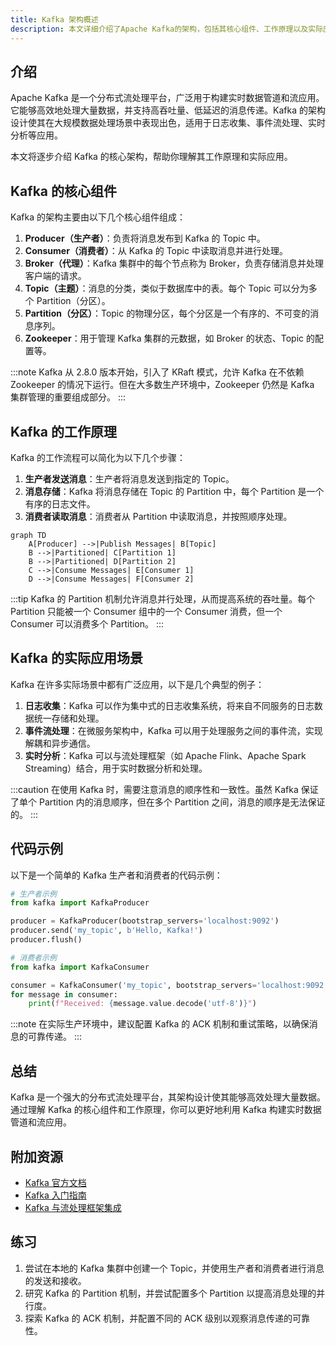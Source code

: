 ```yaml
---
title: Kafka 架构概述
description: 本文详细介绍了Apache Kafka的架构，包括其核心组件、工作原理以及实际应用场景，适合初学者快速理解Kafka的基本概念。
---
```


## 介绍

Apache Kafka 是一个分布式流处理平台，广泛用于构建实时数据管道和流应用。它能够高效地处理大量数据，并支持高吞吐量、低延迟的消息传递。Kafka 的架构设计使其在大规模数据处理场景中表现出色，适用于日志收集、事件流处理、实时分析等应用。

本文将逐步介绍 Kafka 的核心架构，帮助你理解其工作原理和实际应用。

## Kafka 的核心组件

Kafka 的架构主要由以下几个核心组件组成：

1. **Producer（生产者）**：负责将消息发布到 Kafka 的 Topic 中。
2. **Consumer（消费者）**：从 Kafka 的 Topic 中读取消息并进行处理。
3. **Broker（代理）**：Kafka 集群中的每个节点称为 Broker，负责存储消息并处理客户端的请求。
4. **Topic（主题）**：消息的分类，类似于数据库中的表。每个 Topic 可以分为多个 Partition（分区）。
5. **Partition（分区）**：Topic 的物理分区，每个分区是一个有序的、不可变的消息序列。
6. **Zookeeper**：用于管理 Kafka 集群的元数据，如 Broker 的状态、Topic 的配置等。

:::note
Kafka 从 2.8.0 版本开始，引入了 KRaft 模式，允许 Kafka 在不依赖 Zookeeper 的情况下运行。但在大多数生产环境中，Zookeeper 仍然是 Kafka 集群管理的重要组成部分。
:::

## Kafka 的工作原理

Kafka 的工作流程可以简化为以下几个步骤：

1. **生产者发送消息**：生产者将消息发送到指定的 Topic。
2. **消息存储**：Kafka 将消息存储在 Topic 的 Partition 中，每个 Partition 是一个有序的日志文件。
3. **消费者读取消息**：消费者从 Partition 中读取消息，并按照顺序处理。

```mermaid
graph TD
    A[Producer] -->|Publish Messages| B[Topic]
    B -->|Partitioned| C[Partition 1]
    B -->|Partitioned| D[Partition 2]
    C -->|Consume Messages| E[Consumer 1]
    D -->|Consume Messages| F[Consumer 2]
```

:::tip
Kafka 的 Partition 机制允许消息并行处理，从而提高系统的吞吐量。每个 Partition 只能被一个 Consumer 组中的一个 Consumer 消费，但一个 Consumer 可以消费多个 Partition。
:::

## Kafka 的实际应用场景

Kafka 在许多实际场景中都有广泛应用，以下是几个典型的例子：

1. **日志收集**：Kafka 可以作为集中式的日志收集系统，将来自不同服务的日志数据统一存储和处理。
2. **事件流处理**：在微服务架构中，Kafka 可以用于处理服务之间的事件流，实现解耦和异步通信。
3. **实时分析**：Kafka 可以与流处理框架（如 Apache Flink、Apache Spark Streaming）结合，用于实时数据分析和处理。

:::caution
在使用 Kafka 时，需要注意消息的顺序性和一致性。虽然 Kafka 保证了单个 Partition 内的消息顺序，但在多个 Partition 之间，消息的顺序是无法保证的。
:::

## 代码示例

以下是一个简单的 Kafka 生产者和消费者的代码示例：

```python
# 生产者示例
from kafka import KafkaProducer

producer = KafkaProducer(bootstrap_servers='localhost:9092')
producer.send('my_topic', b'Hello, Kafka!')
producer.flush()

# 消费者示例
from kafka import KafkaConsumer

consumer = KafkaConsumer('my_topic', bootstrap_servers='localhost:9092')
for message in consumer:
    print(f"Received: {message.value.decode('utf-8')}")
```

:::note
在实际生产环境中，建议配置 Kafka 的 ACK 机制和重试策略，以确保消息的可靠传递。
:::

## 总结

Kafka 是一个强大的分布式流处理平台，其架构设计使其能够高效处理大量数据。通过理解 Kafka 的核心组件和工作原理，你可以更好地利用 Kafka 构建实时数据管道和流应用。

## 附加资源

- [Kafka 官方文档](https://kafka.apache.org/documentation/)
- [Kafka 入门指南](https://kafka.apache.org/quickstart)
- [Kafka 与流处理框架集成](https://www.confluent.io/blog/apache-kafka-for-stream-processing/)

## 练习

1. 尝试在本地的 Kafka 集群中创建一个 Topic，并使用生产者和消费者进行消息的发送和接收。
2. 研究 Kafka 的 Partition 机制，并尝试配置多个 Partition 以提高消息处理的并行度。
3. 探索 Kafka 的 ACK 机制，并配置不同的 ACK 级别以观察消息传递的可靠性。